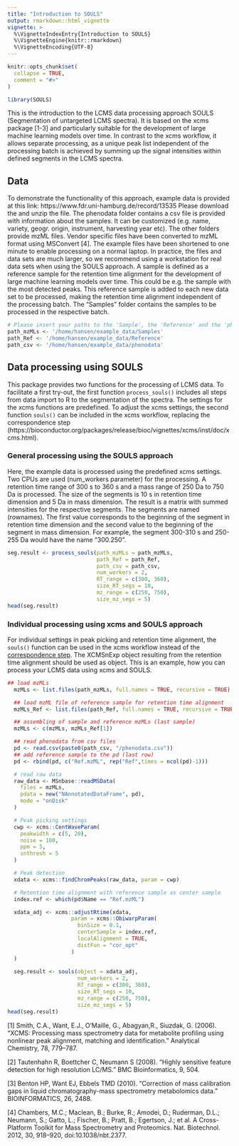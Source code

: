 ```yaml
---
title: "Introduction to SOULS"
output: rmarkdown::html_vignette
vignette: >
  %\VignetteIndexEntry{Introduction to SOULS}
  %\VignetteEngine{knitr::rmarkdown}
  %\VignetteEncoding{UTF-8}
---
```


```r
knitr::opts_chunk$set(
  collapse = TRUE,
  comment = "#>"
)
```

```r
library(SOULS)
```

This is the introduction to the LCMS data processing approach SOULS (Segmentation of untargeted LCMS spectra). It is based on the xcms package [1-3] and particularly suitable for the development of large machine learning models over time. In contrast to the xcms workflow, it allows separate processing, as a unique peak list independent of the processing batch is achieved by summing up the signal intensities within defined segments in the LCMS spectra. 


## Data
To demonstrate the functionality of this approach, example data is provided at this link: https://www.fdr.uni-hamburg.de/record/13535
Please download the and unzip the file. The phenodata folder contains a csv file is provided with information about the samples. It can be customized (e.g. name, variety, geogr. origin, instrument, harvesting year etc). The other folders provide mzML files. Vendor specific files have been converted to mzML format using MSConvert [4]. The example files have been shortened to one minute to enable processing on a normal laptop. In practice, the files and data sets are much larger, so we recommend using a workstation for real data sets when using the SOULS approach. A sample is defined as a reference sample for the retention time alignment for the development of large machine learning models over time. This could be e.g. the sample with the most detected peaks. This reference sample is added to each new data set to be processed, making the retention time alignment independent of the processing batch. The "Samples" folder contains the samples to be processed in the respective batch.

```r
# Please insert your paths to the 'Sample', the 'Reference' and the 'phenodata' folders.
path_mzMLs <- '/home/hansen/example_data/Samples'
path_Ref <- '/home/hansen/example_data/Reference'
path_csv <- '/home/hansen/example_data/phenodata'

```

## Data processing using SOULS
This package provides two functions for the processing of LCMS data. To facilitate a first try-out, the first function `process_souls()` includes all steps from data import to R to the segmentation of the spectra. The settings for the xcms functions are predefined. To adjust the xcms settings, the second function `souls()` can be included in the xcms workflow, replacing the correspondence step (https://bioconductor.org/packages/release/bioc/vignettes/xcms/inst/doc/xcms.html). 

### General processing using the SOULS approach
Here, the example data is processed using the predefined xcms settings. Two CPUs are used (num_workers parameter) for the processing. A retention time range of 300 s to 360 s and a mass range of 250 Da to 750 Da is processed. The size of the segments is 10 s in retention time dimension and 5 Da in mass dimension. The result is a matrix with summed intensities for the respective segments. The segments are named (rownames). The first value corresponds to the beginning of the segment in retention time dimension and the second value to the beginning of the segment in mass dimension. For example, the segment 300-310 s and 250-255 Da would have the name "300.250". 

```r
seg.result <- process_souls(path_mzMLs = path_mzMLs, 
                            path_Ref = path_Ref, 
                            path_csv = path_csv,
                            num_workers = 2,
                            RT_range = c(300, 360),
                            size_RT_segs = 10,
                            mz_range = c(250, 750),
                            size_mz_segs = 5)
head(seg.result)
```

### Individual processing using xcms and SOULS approach
For individual settings in peak picking and retention time alignment, the `souls()` function can be used in the xcms workflow instead of the [correspondence step](https://bioconductor.org/packages/release/bioc/vignettes/xcms/inst/doc/xcms.html#25_Correspondence). The XCMSnExp object resulting from the retention time alignment should be used as object. This is an example, how you can process your LCMS data using xcms and SOULS.

```r
## load mzMLs
  mzMLs <- list.files(path_mzMLs, full.names = TRUE, recursive = TRUE)

  ## load mzML file of reference sample for retention time alignment
  mzMLs_Ref <- list.files(path_Ref, full.names = TRUE, recursive = TRUE)

  ## assembling of sample and reference mzMLs (last sample)
  mzMLs <- c(mzMLs, mzMLs_Ref[1])

  ## read phenodata from csv files
  pd <- read.csv(paste0(path_csv, "/phenodata.csv"))
  ## add reference sample to the pd (last row)
  pd <- rbind(pd, c("Ref.mzML", rep("Ref",times = ncol(pd)-1)))

  # read raw data
  raw_data <- MSnbase::readMSData(
    files = mzMLs,
    pdata = new("NAnnotatedDataFrame", pd),
    mode = "onDisk"
  )

  # Peak picking settings
  cwp <- xcms::CentWaveParam(
    peakwidth = c(5, 20),
    noise = 100,
    ppm = 5,
    snthresh = 5
  )

  # Peak detection
  xdata <- xcms::findChromPeaks(raw_data, param = cwp)

  # Retention time alignment with reference sample as center sample
  index.ref <- which(pd$Name == "Ref.mzML")

  xdata_adj <- xcms::adjustRtime(xdata,
                    param = xcms::ObiwarpParam(
                      binSize = 0.1,
                      centerSample = index.ref,
                      localAlignment = TRUE,
                      distFun = "cor_opt"
                    )
  )
  
  seg.result <- souls(object = xdata_adj,
                      num_workers = 2,
                      RT_range = c(300, 360),
                      size_RT_segs = 10,
                      mz_range = c(250, 750),
                      size_mz_segs = 5)
head(seg.result)
```

[1] Smith, C.A., Want, E.J., O'Maille, G., Abagyan,R., Siuzdak, G. (2006). “XCMS: Processing mass spectrometry data for metabolite profiling using nonlinear peak alignment, matching and identification.” Analytical Chemistry, 78, 779–787.

[2] Tautenhahn R, Boettcher C, Neumann S (2008). “Highly sensitive feature detection for high resolution LC/MS.” BMC Bioinformatics, 9, 504.

[3] Benton HP, Want EJ, Ebbels TMD (2010). “Correction of mass calibration gaps in liquid chromatography-mass spectrometry metabolomics data.” BIOINFORMATICS, 26, 2488.

[4] Chambers, M.C.; Maclean, B.; Burke, R.; Amodei, D.; Ruderman, D.L.; Neumann, S.; Gatto, L.; Fischer, B.; Pratt, B.; Egertson, J.; et al. A Cross-Platform Toolkit for Mass Spectrometry and Proteomics. Nat. Biotechnol. 2012, 30, 918–920, doi:10.1038/nbt.2377.
